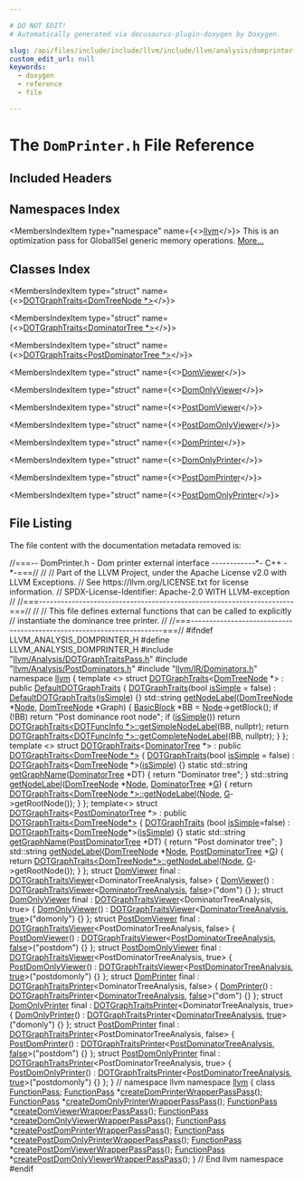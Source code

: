 ```yaml
---

# DO NOT EDIT!
# Automatically generated via docusaurus-plugin-doxygen by Doxygen.

slug: /api/files/include/include/llvm/include/llvm/analysis/domprinter-h
custom_edit_url: null
keywords:
  - doxygen
  - reference
  - file

---
```





# The `DomPrinter.h` File Reference

<DoxygenPage pluginConfig={pluginConfig}>



## Included Headers

<IncludesList>
<IncludesListItem
  filePath="llvm/Analysis/DOTGraphTraitsPass.h"
  permalink="/docs/api/files/include/include/llvm/include/llvm/analysis/dotgraphtraitspass-h"
  isLocal="true" />
<IncludesListItem
  filePath="llvm/Analysis/PostDominators.h"
  permalink="/docs/api/files/include/include/llvm/include/llvm/analysis/postdominators-h"
  isLocal="true" />
<IncludesListItem
  filePath="llvm/IR/Dominators.h"
  permalink="/docs/api/files/include/include/llvm/include/llvm/ir/dominators-h"
  isLocal="true" />
</IncludesList>

## Namespaces Index

<MembersIndex>

<MembersIndexItem
  type="namespace"
  name={<><a href="/docs/api/namespaces/llvm">llvm</a></>}>
This is an optimization pass for GlobalISel generic memory operations. <a href="/docs/api/namespaces/llvm/#details">More...</a>
</MembersIndexItem>

</MembersIndex>

## Classes Index

<MembersIndex>

<MembersIndexItem
  type="struct"
  name={<><a href="/docs/api/structs/llvm/dotgraphtraits-538e36c252d953ff6ef6fdd090230f28">DOTGraphTraits&lt;DomTreeNode *&gt;</a></>}>
</MembersIndexItem>

<MembersIndexItem
  type="struct"
  name={<><a href="/docs/api/structs/llvm/dotgraphtraits-f31979df437dc9ea1e2269fa80c9ec5c">DOTGraphTraits&lt;DominatorTree *&gt;</a></>}>
</MembersIndexItem>

<MembersIndexItem
  type="struct"
  name={<><a href="/docs/api/structs/llvm/dotgraphtraits-17b04332f83e992c6c30c4bb779c89c8">DOTGraphTraits&lt;PostDominatorTree *&gt;</a></>}>
</MembersIndexItem>

<MembersIndexItem
  type="struct"
  name={<><a href="/docs/api/structs/llvm/domviewer">DomViewer</a></>}>
</MembersIndexItem>

<MembersIndexItem
  type="struct"
  name={<><a href="/docs/api/structs/llvm/domonlyviewer">DomOnlyViewer</a></>}>
</MembersIndexItem>

<MembersIndexItem
  type="struct"
  name={<><a href="/docs/api/structs/llvm/postdomviewer">PostDomViewer</a></>}>
</MembersIndexItem>

<MembersIndexItem
  type="struct"
  name={<><a href="/docs/api/structs/llvm/postdomonlyviewer">PostDomOnlyViewer</a></>}>
</MembersIndexItem>

<MembersIndexItem
  type="struct"
  name={<><a href="/docs/api/structs/llvm/domprinter">DomPrinter</a></>}>
</MembersIndexItem>

<MembersIndexItem
  type="struct"
  name={<><a href="/docs/api/structs/llvm/domonlyprinter">DomOnlyPrinter</a></>}>
</MembersIndexItem>

<MembersIndexItem
  type="struct"
  name={<><a href="/docs/api/structs/llvm/postdomprinter">PostDomPrinter</a></>}>
</MembersIndexItem>

<MembersIndexItem
  type="struct"
  name={<><a href="/docs/api/structs/llvm/postdomonlyprinter">PostDomOnlyPrinter</a></>}>
</MembersIndexItem>

</MembersIndex>


## File Listing

The file content with the documentation metadata removed is:

<ProgramListing>

<Link id="l00001" /><CodeLine lineNumber="1"><span class="doxyHighlightComment">//===-- DomPrinter.h - Dom printer external interface ------------&#42;- C++ -&#42;-===//</span></CodeLine>
<Link id="l00002" /><CodeLine lineNumber="2"><span class="doxyHighlightComment">//</span></CodeLine>
<Link id="l00003" /><CodeLine lineNumber="3"><span class="doxyHighlightComment">// Part of the LLVM Project, under the Apache License v2.0 with LLVM Exceptions.</span></CodeLine>
<Link id="l00004" /><CodeLine lineNumber="4"><span class="doxyHighlightComment">// See https://llvm.org/LICENSE.txt for license information.</span></CodeLine>
<Link id="l00005" /><CodeLine lineNumber="5"><span class="doxyHighlightComment">// SPDX-License-Identifier: Apache-2.0 WITH LLVM-exception</span></CodeLine>
<Link id="l00006" /><CodeLine lineNumber="6"><span class="doxyHighlightComment">//</span></CodeLine>
<Link id="l00007" /><CodeLine lineNumber="7"><span class="doxyHighlightComment">//===----------------------------------------------------------------------===//</span></CodeLine>
<Link id="l00008" /><CodeLine lineNumber="8"><span class="doxyHighlightComment">//</span></CodeLine>
<Link id="l00009" /><CodeLine lineNumber="9"><span class="doxyHighlightComment">// This file defines external functions that can be called to explicitly</span></CodeLine>
<Link id="l00010" /><CodeLine lineNumber="10"><span class="doxyHighlightComment">// instantiate the dominance tree printer.</span></CodeLine>
<Link id="l00011" /><CodeLine lineNumber="11"><span class="doxyHighlightComment">//</span></CodeLine>
<Link id="l00012" /><CodeLine lineNumber="12"><span class="doxyHighlightComment">//===----------------------------------------------------------------------===//</span></CodeLine>
<Link id="l00013" /><CodeLine lineNumber="13"></CodeLine>
<Link id="l00014" /><CodeLine lineNumber="14"><span class="doxyHighlightPreprocessor">#ifndef LLVM&#95;ANALYSIS&#95;DOMPRINTER&#95;H</span></CodeLine>
<Link id="l00015" /><CodeLine lineNumber="15"><span class="doxyHighlightPreprocessor">#define LLVM&#95;ANALYSIS&#95;DOMPRINTER&#95;H</span></CodeLine>
<Link id="l00016" /><CodeLine lineNumber="16"></CodeLine>
<Link id="l00017" /><CodeLine lineNumber="17"><span class="doxyHighlightPreprocessor">#include &quot;<a href="/docs/api/files/include/include/llvm/include/llvm/analysis/dotgraphtraitspass-h">llvm/Analysis/DOTGraphTraitsPass.h</a>&quot;</span></CodeLine>
<Link id="l00018" /><CodeLine lineNumber="18"><span class="doxyHighlightPreprocessor">#include &quot;<a href="/docs/api/files/include/include/llvm/include/llvm/analysis/postdominators-h">llvm/Analysis/PostDominators.h</a>&quot;</span></CodeLine>
<Link id="l00019" /><CodeLine lineNumber="19"><span class="doxyHighlightPreprocessor">#include &quot;<a href="/docs/api/files/include/include/llvm/include/llvm/ir/dominators-h">llvm/IR/Dominators.h</a>&quot;</span></CodeLine>
<Link id="l00020" /><CodeLine lineNumber="20"></CodeLine>
<Link id="l00021" /><CodeLine lineNumber="21"><span class="doxyHighlightKeyword">namespace </span><span class="doxyHighlight"><a href="/docs/api/namespaces/llvm">llvm</a> &#123;</span></CodeLine>
<Link id="l00022" /><CodeLine lineNumber="22"></CodeLine>
<Link id="l00023" /><CodeLine lineNumber="23"><span class="doxyHighlightKeyword">template</span><span class="doxyHighlight"> &lt;&gt;</span></CodeLine>
<Link id="l00024" /><CodeLine lineNumber="24" lineLink="/docs/api/structs/llvm/dotgraphtraits-538e36c252d953ff6ef6fdd090230f28"><span class="doxyHighlightKeyword">struct </span><span class="doxyHighlight"><a href="/docs/api/structs/llvm/dotgraphtraits-538e36c252d953ff6ef6fdd090230f28/#a1454b9fd38eb77855168225c2749ba84">DOTGraphTraits</a>&lt;<a href="/docs/api/namespaces/llvm/#a58b9df85470fc4e2a8066ff6a62e5a34">DomTreeNode</a> &#42;&gt; : </span><span class="doxyHighlightKeyword">public</span><span class="doxyHighlight"> <a href="/docs/api/structs/llvm/defaultdotgraphtraits/#a8a0585a182245d87b224f4a26a41cf16">DefaultDOTGraphTraits</a> &#123;</span></CodeLine>
<Link id="l00025" /><CodeLine lineNumber="25"></CodeLine>
<Link id="l00026" /><CodeLine lineNumber="26" lineLink="/docs/api/structs/llvm/dotgraphtraits-538e36c252d953ff6ef6fdd090230f28/#a1454b9fd38eb77855168225c2749ba84"><span class="doxyHighlight">  <a href="/docs/api/structs/llvm/dotgraphtraits-538e36c252d953ff6ef6fdd090230f28/#a1454b9fd38eb77855168225c2749ba84">DOTGraphTraits</a>(</span><span class="doxyHighlightKeywordType">bool</span><span class="doxyHighlight"> <a href="/docs/api/structs/llvm/defaultdotgraphtraits/#ae8629cdc360910256304238ca5db1a45">isSimple</a> = </span><span class="doxyHighlightKeyword">false</span><span class="doxyHighlight">) : <a href="/docs/api/structs/llvm/defaultdotgraphtraits/#a8a0585a182245d87b224f4a26a41cf16">DefaultDOTGraphTraits</a>(<a href="/docs/api/structs/llvm/defaultdotgraphtraits/#ae8629cdc360910256304238ca5db1a45">isSimple</a>) &#123;&#125;</span></CodeLine>
<Link id="l00027" /><CodeLine lineNumber="27"></CodeLine>
<Link id="l00028" /><CodeLine lineNumber="28" lineLink="/docs/api/structs/llvm/dotgraphtraits-538e36c252d953ff6ef6fdd090230f28/#a316ced7d2eb0e6d3714361713dfb1700"><span class="doxyHighlight">  std::string <a href="/docs/api/structs/llvm/dotgraphtraits-538e36c252d953ff6ef6fdd090230f28/#a316ced7d2eb0e6d3714361713dfb1700">getNodeLabel</a>(<a href="/docs/api/namespaces/llvm/#a58b9df85470fc4e2a8066ff6a62e5a34">DomTreeNode</a> &#42;<a href="/docs/api/classes/node">Node</a>, <a href="/docs/api/namespaces/llvm/#a58b9df85470fc4e2a8066ff6a62e5a34">DomTreeNode</a> &#42;Graph) &#123;</span></CodeLine>
<Link id="l00029" /><CodeLine lineNumber="29"></CodeLine>
<Link id="l00030" /><CodeLine lineNumber="30"><span class="doxyHighlight">    <a href="/docs/api/classes/llvm/basicblock">BasicBlock</a> &#42;BB = <a href="/docs/api/classes/node">Node</a>-&gt;getBlock();</span></CodeLine>
<Link id="l00031" /><CodeLine lineNumber="31"></CodeLine>
<Link id="l00032" /><CodeLine lineNumber="32"><span class="doxyHighlight">    </span><span class="doxyHighlightKeywordFlow">if</span><span class="doxyHighlight"> (!BB)</span></CodeLine>
<Link id="l00033" /><CodeLine lineNumber="33"><span class="doxyHighlight">      </span><span class="doxyHighlightKeywordFlow">return</span><span class="doxyHighlight"> </span><span class="doxyHighlightStringLiteral">&quot;Post dominance root node&quot;</span><span class="doxyHighlight">;</span></CodeLine>
<Link id="l00034" /><CodeLine lineNumber="34"></CodeLine>
<Link id="l00035" /><CodeLine lineNumber="35"><span class="doxyHighlight">    </span><span class="doxyHighlightKeywordFlow">if</span><span class="doxyHighlight"> (<a href="/docs/api/files/lib/lib/transforms/lib/transforms/vectorize/slpvectorizer-cpp/#a3ca9742688618517cc4690fb947fb609">isSimple</a>())</span></CodeLine>
<Link id="l00036" /><CodeLine lineNumber="36"><span class="doxyHighlight">      </span><span class="doxyHighlightKeywordFlow">return</span><span class="doxyHighlight"> <a href="/docs/api/structs/llvm/dotgraphtraits-538e36c252d953ff6ef6fdd090230f28/#a1454b9fd38eb77855168225c2749ba84">DOTGraphTraits&lt;DOTFuncInfo &#42;&gt;::getSimpleNodeLabel</a>(BB, </span><span class="doxyHighlightKeyword">nullptr</span><span class="doxyHighlight">);</span></CodeLine>
<Link id="l00037" /><CodeLine lineNumber="37"></CodeLine>
<Link id="l00038" /><CodeLine lineNumber="38"><span class="doxyHighlight">    </span><span class="doxyHighlightKeywordFlow">return</span><span class="doxyHighlight"> <a href="/docs/api/structs/llvm/dotgraphtraits-538e36c252d953ff6ef6fdd090230f28/#a1454b9fd38eb77855168225c2749ba84">DOTGraphTraits&lt;DOTFuncInfo &#42;&gt;::getCompleteNodeLabel</a>(BB, </span><span class="doxyHighlightKeyword">nullptr</span><span class="doxyHighlight">);</span></CodeLine>
<Link id="l00039" /><CodeLine lineNumber="39"><span class="doxyHighlight">  &#125;</span></CodeLine>
<Link id="l00040" /><CodeLine lineNumber="40"><span class="doxyHighlight">&#125;;</span></CodeLine>
<Link id="l00041" /><CodeLine lineNumber="41"></CodeLine>
<Link id="l00042" /><CodeLine lineNumber="42"><span class="doxyHighlightKeyword">template</span><span class="doxyHighlight"> &lt;&gt;</span></CodeLine>
<Link id="l00043" /><CodeLine lineNumber="43" lineLink="/docs/api/structs/llvm/dotgraphtraits-f31979df437dc9ea1e2269fa80c9ec5c"><span class="doxyHighlightKeyword">struct </span><span class="doxyHighlight"><a href="/docs/api/structs/llvm/dotgraphtraits-f31979df437dc9ea1e2269fa80c9ec5c/#a4f9ed855be6bb735bcdbe82b49352f2c">DOTGraphTraits</a>&lt;<a href="/docs/api/classes/llvm/dominatortree">DominatorTree</a> &#42;&gt;</span></CodeLine>
<Link id="l00044" /><CodeLine lineNumber="44"><span class="doxyHighlight">    : </span><span class="doxyHighlightKeyword">public</span><span class="doxyHighlight"> <a href="/docs/api/structs/llvm/dotgraphtraits-f31979df437dc9ea1e2269fa80c9ec5c/#a4f9ed855be6bb735bcdbe82b49352f2c">DOTGraphTraits&lt;DomTreeNode &#42;&gt;</a> &#123;</span></CodeLine>
<Link id="l00045" /><CodeLine lineNumber="45"></CodeLine>
<Link id="l00046" /><CodeLine lineNumber="46" lineLink="/docs/api/structs/llvm/dotgraphtraits-f31979df437dc9ea1e2269fa80c9ec5c/#a4f9ed855be6bb735bcdbe82b49352f2c"><span class="doxyHighlight">  <a href="/docs/api/structs/llvm/dotgraphtraits-f31979df437dc9ea1e2269fa80c9ec5c/#a4f9ed855be6bb735bcdbe82b49352f2c">DOTGraphTraits</a>(</span><span class="doxyHighlightKeywordType">bool</span><span class="doxyHighlight"> <a href="/docs/api/structs/llvm/defaultdotgraphtraits/#ae8629cdc360910256304238ca5db1a45">isSimple</a> = </span><span class="doxyHighlightKeyword">false</span><span class="doxyHighlight">)</span></CodeLine>
<Link id="l00047" /><CodeLine lineNumber="47"><span class="doxyHighlight">      : <a href="/docs/api/structs/llvm/dotgraphtraits-f31979df437dc9ea1e2269fa80c9ec5c/#a4f9ed855be6bb735bcdbe82b49352f2c">DOTGraphTraits</a>&lt;<a href="/docs/api/namespaces/llvm/#a58b9df85470fc4e2a8066ff6a62e5a34">DomTreeNode</a> &#42;&gt;(<a href="/docs/api/structs/llvm/defaultdotgraphtraits/#ae8629cdc360910256304238ca5db1a45">isSimple</a>) &#123;&#125;</span></CodeLine>
<Link id="l00048" /><CodeLine lineNumber="48"></CodeLine>
<Link id="l00049" /><CodeLine lineNumber="49" lineLink="/docs/api/structs/llvm/dotgraphtraits-f31979df437dc9ea1e2269fa80c9ec5c/#a4760c725d38999b1b7c1e644345c7054"><span class="doxyHighlight">  </span><span class="doxyHighlightKeyword">static</span><span class="doxyHighlight"> std::string <a href="/docs/api/structs/llvm/dotgraphtraits-f31979df437dc9ea1e2269fa80c9ec5c/#a4760c725d38999b1b7c1e644345c7054">getGraphName</a>(<a href="/docs/api/classes/llvm/dominatortree">DominatorTree</a> &#42;DT) &#123;</span></CodeLine>
<Link id="l00050" /><CodeLine lineNumber="50"><span class="doxyHighlight">    </span><span class="doxyHighlightKeywordFlow">return</span><span class="doxyHighlight"> </span><span class="doxyHighlightStringLiteral">&quot;Dominator tree&quot;</span><span class="doxyHighlight">;</span></CodeLine>
<Link id="l00051" /><CodeLine lineNumber="51"><span class="doxyHighlight">  &#125;</span></CodeLine>
<Link id="l00052" /><CodeLine lineNumber="52"></CodeLine>
<Link id="l00053" /><CodeLine lineNumber="53" lineLink="/docs/api/structs/llvm/dotgraphtraits-f31979df437dc9ea1e2269fa80c9ec5c/#a4a6c933ddbaa69b1d560d0d680ad6db3"><span class="doxyHighlight">  std::string <a href="/docs/api/structs/llvm/dotgraphtraits-f31979df437dc9ea1e2269fa80c9ec5c/#a4a6c933ddbaa69b1d560d0d680ad6db3">getNodeLabel</a>(<a href="/docs/api/namespaces/llvm/#a58b9df85470fc4e2a8066ff6a62e5a34">DomTreeNode</a> &#42;<a href="/docs/api/classes/node">Node</a>, <a href="/docs/api/classes/llvm/dominatortree">DominatorTree</a> &#42;<a href="/docs/api/files/lib/lib/support/md5-cpp/#ad96b7cf3182ce2ba85e5a7a93b12c441">G</a>) &#123;</span></CodeLine>
<Link id="l00054" /><CodeLine lineNumber="54"><span class="doxyHighlight">    </span><span class="doxyHighlightKeywordFlow">return</span><span class="doxyHighlight"> <a href="/docs/api/structs/llvm/defaultdotgraphtraits/#a748e27397b601b36da4ff8689fe1d231">DOTGraphTraits&lt;DomTreeNode &#42;&gt;::getNodeLabel</a>(<a href="/docs/api/classes/node">Node</a>,</span></CodeLine>
<Link id="l00055" /><CodeLine lineNumber="55"><span class="doxyHighlight">                                                             <a href="/docs/api/files/lib/lib/support/md5-cpp/#ad96b7cf3182ce2ba85e5a7a93b12c441">G</a>-&gt;getRootNode());</span></CodeLine>
<Link id="l00056" /><CodeLine lineNumber="56"><span class="doxyHighlight">  &#125;</span></CodeLine>
<Link id="l00057" /><CodeLine lineNumber="57"><span class="doxyHighlight">&#125;;</span></CodeLine>
<Link id="l00058" /><CodeLine lineNumber="58"></CodeLine>
<Link id="l00059" /><CodeLine lineNumber="59"><span class="doxyHighlightKeyword">template</span><span class="doxyHighlight">&lt;&gt;</span></CodeLine>
<Link id="l00060" /><CodeLine lineNumber="60" lineLink="/docs/api/structs/llvm/dotgraphtraits-17b04332f83e992c6c30c4bb779c89c8"><span class="doxyHighlightKeyword">struct </span><span class="doxyHighlight"><a href="/docs/api/structs/llvm/dotgraphtraits-17b04332f83e992c6c30c4bb779c89c8/#a30b580ae8f9ec78524c42d292653d025">DOTGraphTraits</a>&lt;<a href="/docs/api/classes/llvm/postdominatortree">PostDominatorTree</a> &#42;&gt;</span></CodeLine>
<Link id="l00061" /><CodeLine lineNumber="61"><span class="doxyHighlight">  : </span><span class="doxyHighlightKeyword">public</span><span class="doxyHighlight"> <a href="/docs/api/structs/llvm/dotgraphtraits-17b04332f83e992c6c30c4bb779c89c8/#a30b580ae8f9ec78524c42d292653d025">DOTGraphTraits&lt;DomTreeNode&#42;&gt;</a> &#123;</span></CodeLine>
<Link id="l00062" /><CodeLine lineNumber="62"></CodeLine>
<Link id="l00063" /><CodeLine lineNumber="63" lineLink="/docs/api/structs/llvm/dotgraphtraits-17b04332f83e992c6c30c4bb779c89c8/#a30b580ae8f9ec78524c42d292653d025"><span class="doxyHighlight">  <a href="/docs/api/structs/llvm/dotgraphtraits-17b04332f83e992c6c30c4bb779c89c8/#a30b580ae8f9ec78524c42d292653d025">DOTGraphTraits</a> (</span><span class="doxyHighlightKeywordType">bool</span><span class="doxyHighlight"> <a href="/docs/api/structs/llvm/defaultdotgraphtraits/#ae8629cdc360910256304238ca5db1a45">isSimple</a>=</span><span class="doxyHighlightKeyword">false</span><span class="doxyHighlight">)</span></CodeLine>
<Link id="l00064" /><CodeLine lineNumber="64"><span class="doxyHighlight">    : <a href="/docs/api/structs/llvm/dotgraphtraits-17b04332f83e992c6c30c4bb779c89c8/#a30b580ae8f9ec78524c42d292653d025">DOTGraphTraits</a>&lt;<a href="/docs/api/namespaces/llvm/#a58b9df85470fc4e2a8066ff6a62e5a34">DomTreeNode</a>&#42;&gt;(<a href="/docs/api/structs/llvm/defaultdotgraphtraits/#ae8629cdc360910256304238ca5db1a45">isSimple</a>) &#123;&#125;</span></CodeLine>
<Link id="l00065" /><CodeLine lineNumber="65"></CodeLine>
<Link id="l00066" /><CodeLine lineNumber="66" lineLink="/docs/api/structs/llvm/dotgraphtraits-17b04332f83e992c6c30c4bb779c89c8/#a494936019ea630d6922d19ab663933a3"><span class="doxyHighlight">  </span><span class="doxyHighlightKeyword">static</span><span class="doxyHighlight"> std::string <a href="/docs/api/structs/llvm/dotgraphtraits-17b04332f83e992c6c30c4bb779c89c8/#a494936019ea630d6922d19ab663933a3">getGraphName</a>(<a href="/docs/api/classes/llvm/postdominatortree">PostDominatorTree</a> &#42;DT) &#123;</span></CodeLine>
<Link id="l00067" /><CodeLine lineNumber="67"><span class="doxyHighlight">    </span><span class="doxyHighlightKeywordFlow">return</span><span class="doxyHighlight"> </span><span class="doxyHighlightStringLiteral">&quot;Post dominator tree&quot;</span><span class="doxyHighlight">;</span></CodeLine>
<Link id="l00068" /><CodeLine lineNumber="68"><span class="doxyHighlight">  &#125;</span></CodeLine>
<Link id="l00069" /><CodeLine lineNumber="69"></CodeLine>
<Link id="l00070" /><CodeLine lineNumber="70" lineLink="/docs/api/structs/llvm/dotgraphtraits-17b04332f83e992c6c30c4bb779c89c8/#a308f568749cb1b275207ffb033e2a3fe"><span class="doxyHighlight">  std::string <a href="/docs/api/structs/llvm/dotgraphtraits-17b04332f83e992c6c30c4bb779c89c8/#a308f568749cb1b275207ffb033e2a3fe">getNodeLabel</a>(<a href="/docs/api/namespaces/llvm/#a58b9df85470fc4e2a8066ff6a62e5a34">DomTreeNode</a> &#42;<a href="/docs/api/classes/node">Node</a>,</span></CodeLine>
<Link id="l00071" /><CodeLine lineNumber="71"><span class="doxyHighlight">                           <a href="/docs/api/classes/llvm/postdominatortree">PostDominatorTree</a> &#42;<a href="/docs/api/files/lib/lib/support/md5-cpp/#ad96b7cf3182ce2ba85e5a7a93b12c441">G</a>) &#123;</span></CodeLine>
<Link id="l00072" /><CodeLine lineNumber="72"><span class="doxyHighlight">    </span><span class="doxyHighlightKeywordFlow">return</span><span class="doxyHighlight"> <a href="/docs/api/structs/llvm/defaultdotgraphtraits/#a748e27397b601b36da4ff8689fe1d231">DOTGraphTraits&lt;DomTreeNode&#42;&gt;::getNodeLabel</a>(<a href="/docs/api/classes/node">Node</a>, <a href="/docs/api/files/lib/lib/support/md5-cpp/#ad96b7cf3182ce2ba85e5a7a93b12c441">G</a>-&gt;getRootNode());</span></CodeLine>
<Link id="l00073" /><CodeLine lineNumber="73"><span class="doxyHighlight">  &#125;</span></CodeLine>
<Link id="l00074" /><CodeLine lineNumber="74"><span class="doxyHighlight">&#125;;</span></CodeLine>
<Link id="l00075" /><CodeLine lineNumber="75"></CodeLine>
<Link id="l00076" /><CodeLine lineNumber="76" lineLink="/docs/api/structs/llvm/domviewer"><span class="doxyHighlightKeyword">struct </span><span class="doxyHighlight"><a href="/docs/api/structs/llvm/domviewer/#a3355e648d1d0b7e5dccf676b7225f820">DomViewer</a> final : <a href="/docs/api/structs/llvm/dotgraphtraitsviewer/#a925bda662ebad797fd6e0d3130423183">DOTGraphTraitsViewer</a>&lt;DominatorTreeAnalysis, false&gt; &#123;</span></CodeLine>
<Link id="l00077" /><CodeLine lineNumber="77" lineLink="/docs/api/structs/llvm/domviewer/#a3355e648d1d0b7e5dccf676b7225f820"><span class="doxyHighlight">  <a href="/docs/api/structs/llvm/domviewer/#a3355e648d1d0b7e5dccf676b7225f820">DomViewer</a>() : <a href="/docs/api/structs/llvm/dotgraphtraitsviewer/#a925bda662ebad797fd6e0d3130423183">DOTGraphTraitsViewer</a>&lt;<a href="/docs/api/classes/llvm/dominatortreeanalysis">DominatorTreeAnalysis</a>, <a href="/docs/api/namespaces/false">false</a>&gt;(</span><span class="doxyHighlightStringLiteral">&quot;dom&quot;</span><span class="doxyHighlight">) &#123;&#125;</span></CodeLine>
<Link id="l00078" /><CodeLine lineNumber="78"><span class="doxyHighlight">&#125;;</span></CodeLine>
<Link id="l00079" /><CodeLine lineNumber="79"></CodeLine>
<Link id="l00080" /><CodeLine lineNumber="80" lineLink="/docs/api/structs/llvm/domonlyviewer"><span class="doxyHighlightKeyword">struct </span><span class="doxyHighlight"><a href="/docs/api/structs/llvm/domonlyviewer/#aee6c3489835c9e57af0c86bd9f0df1d2">DomOnlyViewer</a> final : <a href="/docs/api/structs/llvm/dotgraphtraitsviewer/#a925bda662ebad797fd6e0d3130423183">DOTGraphTraitsViewer</a>&lt;DominatorTreeAnalysis, true&gt; &#123;</span></CodeLine>
<Link id="l00081" /><CodeLine lineNumber="81" lineLink="/docs/api/structs/llvm/domonlyviewer/#aee6c3489835c9e57af0c86bd9f0df1d2"><span class="doxyHighlight">  <a href="/docs/api/structs/llvm/domonlyviewer/#aee6c3489835c9e57af0c86bd9f0df1d2">DomOnlyViewer</a>()</span></CodeLine>
<Link id="l00082" /><CodeLine lineNumber="82"><span class="doxyHighlight">      : <a href="/docs/api/structs/llvm/dotgraphtraitsviewer/#a925bda662ebad797fd6e0d3130423183">DOTGraphTraitsViewer</a>&lt;<a href="/docs/api/classes/llvm/dominatortreeanalysis">DominatorTreeAnalysis</a>, <a href="/docs/api/files/lib/lib/analysis/basicaliasanalysis-cpp/#af6d5cafbdfc5313e65d990120021a3ec">true</a>&gt;(</span><span class="doxyHighlightStringLiteral">&quot;domonly&quot;</span><span class="doxyHighlight">) &#123;&#125;</span></CodeLine>
<Link id="l00083" /><CodeLine lineNumber="83"><span class="doxyHighlight">&#125;;</span></CodeLine>
<Link id="l00084" /><CodeLine lineNumber="84"></CodeLine>
<Link id="l00085" /><CodeLine lineNumber="85" lineLink="/docs/api/structs/llvm/postdomviewer"><span class="doxyHighlightKeyword">struct </span><span class="doxyHighlight"><a href="/docs/api/structs/llvm/postdomviewer/#abcea75183796026222d94ed0d9d73de6">PostDomViewer</a> final</span></CodeLine>
<Link id="l00086" /><CodeLine lineNumber="86"><span class="doxyHighlight">    : <a href="/docs/api/structs/llvm/dotgraphtraitsviewer/#a925bda662ebad797fd6e0d3130423183">DOTGraphTraitsViewer</a>&lt;PostDominatorTreeAnalysis, false&gt; &#123;</span></CodeLine>
<Link id="l00087" /><CodeLine lineNumber="87" lineLink="/docs/api/structs/llvm/postdomviewer/#abcea75183796026222d94ed0d9d73de6"><span class="doxyHighlight">  <a href="/docs/api/structs/llvm/postdomviewer/#abcea75183796026222d94ed0d9d73de6">PostDomViewer</a>()</span></CodeLine>
<Link id="l00088" /><CodeLine lineNumber="88"><span class="doxyHighlight">      : <a href="/docs/api/structs/llvm/dotgraphtraitsviewer/#a925bda662ebad797fd6e0d3130423183">DOTGraphTraitsViewer</a>&lt;<a href="/docs/api/classes/llvm/postdominatortreeanalysis">PostDominatorTreeAnalysis</a>, <a href="/docs/api/namespaces/false">false</a>&gt;(</span><span class="doxyHighlightStringLiteral">&quot;postdom&quot;</span><span class="doxyHighlight">) &#123;&#125;</span></CodeLine>
<Link id="l00089" /><CodeLine lineNumber="89"><span class="doxyHighlight">&#125;;</span></CodeLine>
<Link id="l00090" /><CodeLine lineNumber="90"></CodeLine>
<Link id="l00091" /><CodeLine lineNumber="91" lineLink="/docs/api/structs/llvm/postdomonlyviewer"><span class="doxyHighlightKeyword">struct </span><span class="doxyHighlight"><a href="/docs/api/structs/llvm/postdomonlyviewer/#ad0a494284a770b38fb00ce2928cbbfaf">PostDomOnlyViewer</a> final</span></CodeLine>
<Link id="l00092" /><CodeLine lineNumber="92"><span class="doxyHighlight">    : <a href="/docs/api/structs/llvm/dotgraphtraitsviewer/#a925bda662ebad797fd6e0d3130423183">DOTGraphTraitsViewer</a>&lt;PostDominatorTreeAnalysis, true&gt; &#123;</span></CodeLine>
<Link id="l00093" /><CodeLine lineNumber="93" lineLink="/docs/api/structs/llvm/postdomonlyviewer/#ad0a494284a770b38fb00ce2928cbbfaf"><span class="doxyHighlight">  <a href="/docs/api/structs/llvm/postdomonlyviewer/#ad0a494284a770b38fb00ce2928cbbfaf">PostDomOnlyViewer</a>()</span></CodeLine>
<Link id="l00094" /><CodeLine lineNumber="94"><span class="doxyHighlight">      : <a href="/docs/api/structs/llvm/dotgraphtraitsviewer/#a925bda662ebad797fd6e0d3130423183">DOTGraphTraitsViewer</a>&lt;<a href="/docs/api/classes/llvm/postdominatortreeanalysis">PostDominatorTreeAnalysis</a>, <a href="/docs/api/files/lib/lib/analysis/basicaliasanalysis-cpp/#af6d5cafbdfc5313e65d990120021a3ec">true</a>&gt;(</span><span class="doxyHighlightStringLiteral">&quot;postdomonly&quot;</span><span class="doxyHighlight">) &#123;&#125;</span></CodeLine>
<Link id="l00095" /><CodeLine lineNumber="95"><span class="doxyHighlight">&#125;;</span></CodeLine>
<Link id="l00096" /><CodeLine lineNumber="96"></CodeLine>
<Link id="l00097" /><CodeLine lineNumber="97" lineLink="/docs/api/structs/llvm/domprinter"><span class="doxyHighlightKeyword">struct </span><span class="doxyHighlight"><a href="/docs/api/structs/llvm/domprinter/#a0c02e13a4215fee7c9c484bc1b97c51a">DomPrinter</a> final : <a href="/docs/api/structs/llvm/dotgraphtraitsprinter/#ae8d198144d3df61db22f0254db62cafe">DOTGraphTraitsPrinter</a>&lt;DominatorTreeAnalysis, false&gt; &#123;</span></CodeLine>
<Link id="l00098" /><CodeLine lineNumber="98" lineLink="/docs/api/structs/llvm/domprinter/#a0c02e13a4215fee7c9c484bc1b97c51a"><span class="doxyHighlight">  <a href="/docs/api/structs/llvm/domprinter/#a0c02e13a4215fee7c9c484bc1b97c51a">DomPrinter</a>() : <a href="/docs/api/structs/llvm/dotgraphtraitsprinter/#ae8d198144d3df61db22f0254db62cafe">DOTGraphTraitsPrinter</a>&lt;<a href="/docs/api/classes/llvm/dominatortreeanalysis">DominatorTreeAnalysis</a>, <a href="/docs/api/namespaces/false">false</a>&gt;(</span><span class="doxyHighlightStringLiteral">&quot;dom&quot;</span><span class="doxyHighlight">) &#123;&#125;</span></CodeLine>
<Link id="l00099" /><CodeLine lineNumber="99"><span class="doxyHighlight">&#125;;</span></CodeLine>
<Link id="l00100" /><CodeLine lineNumber="100"></CodeLine>
<Link id="l00101" /><CodeLine lineNumber="101" lineLink="/docs/api/structs/llvm/domonlyprinter"><span class="doxyHighlightKeyword">struct </span><span class="doxyHighlight"><a href="/docs/api/structs/llvm/domonlyprinter/#a0575606bc805c370055bfaaa69b32cb7">DomOnlyPrinter</a> final</span></CodeLine>
<Link id="l00102" /><CodeLine lineNumber="102"><span class="doxyHighlight">    : <a href="/docs/api/structs/llvm/dotgraphtraitsprinter/#ae8d198144d3df61db22f0254db62cafe">DOTGraphTraitsPrinter</a>&lt;DominatorTreeAnalysis, true&gt; &#123;</span></CodeLine>
<Link id="l00103" /><CodeLine lineNumber="103" lineLink="/docs/api/structs/llvm/domonlyprinter/#a0575606bc805c370055bfaaa69b32cb7"><span class="doxyHighlight">  <a href="/docs/api/structs/llvm/domonlyprinter/#a0575606bc805c370055bfaaa69b32cb7">DomOnlyPrinter</a>()</span></CodeLine>
<Link id="l00104" /><CodeLine lineNumber="104"><span class="doxyHighlight">      : <a href="/docs/api/structs/llvm/dotgraphtraitsprinter/#ae8d198144d3df61db22f0254db62cafe">DOTGraphTraitsPrinter</a>&lt;<a href="/docs/api/classes/llvm/dominatortreeanalysis">DominatorTreeAnalysis</a>, <a href="/docs/api/files/lib/lib/analysis/basicaliasanalysis-cpp/#af6d5cafbdfc5313e65d990120021a3ec">true</a>&gt;(</span><span class="doxyHighlightStringLiteral">&quot;domonly&quot;</span><span class="doxyHighlight">) &#123;&#125;</span></CodeLine>
<Link id="l00105" /><CodeLine lineNumber="105"><span class="doxyHighlight">&#125;;</span></CodeLine>
<Link id="l00106" /><CodeLine lineNumber="106"></CodeLine>
<Link id="l00107" /><CodeLine lineNumber="107" lineLink="/docs/api/structs/llvm/postdomprinter"><span class="doxyHighlightKeyword">struct </span><span class="doxyHighlight"><a href="/docs/api/structs/llvm/postdomprinter/#aef371855cdfdb12eee001006db78a273">PostDomPrinter</a> final</span></CodeLine>
<Link id="l00108" /><CodeLine lineNumber="108"><span class="doxyHighlight">    : <a href="/docs/api/structs/llvm/dotgraphtraitsprinter/#ae8d198144d3df61db22f0254db62cafe">DOTGraphTraitsPrinter</a>&lt;PostDominatorTreeAnalysis, false&gt; &#123;</span></CodeLine>
<Link id="l00109" /><CodeLine lineNumber="109" lineLink="/docs/api/structs/llvm/postdomprinter/#aef371855cdfdb12eee001006db78a273"><span class="doxyHighlight">  <a href="/docs/api/structs/llvm/postdomprinter/#aef371855cdfdb12eee001006db78a273">PostDomPrinter</a>()</span></CodeLine>
<Link id="l00110" /><CodeLine lineNumber="110"><span class="doxyHighlight">      : <a href="/docs/api/structs/llvm/dotgraphtraitsprinter/#ae8d198144d3df61db22f0254db62cafe">DOTGraphTraitsPrinter</a>&lt;<a href="/docs/api/classes/llvm/postdominatortreeanalysis">PostDominatorTreeAnalysis</a>, <a href="/docs/api/namespaces/false">false</a>&gt;(</span><span class="doxyHighlightStringLiteral">&quot;postdom&quot;</span><span class="doxyHighlight">) &#123;&#125;</span></CodeLine>
<Link id="l00111" /><CodeLine lineNumber="111"><span class="doxyHighlight">&#125;;</span></CodeLine>
<Link id="l00112" /><CodeLine lineNumber="112"></CodeLine>
<Link id="l00113" /><CodeLine lineNumber="113" lineLink="/docs/api/structs/llvm/postdomonlyprinter"><span class="doxyHighlightKeyword">struct </span><span class="doxyHighlight"><a href="/docs/api/structs/llvm/postdomonlyprinter/#a10bcf0e3127ea9cb73dc7275470cde89">PostDomOnlyPrinter</a> final</span></CodeLine>
<Link id="l00114" /><CodeLine lineNumber="114"><span class="doxyHighlight">    : <a href="/docs/api/structs/llvm/dotgraphtraitsprinter/#ae8d198144d3df61db22f0254db62cafe">DOTGraphTraitsPrinter</a>&lt;PostDominatorTreeAnalysis, true&gt; &#123;</span></CodeLine>
<Link id="l00115" /><CodeLine lineNumber="115" lineLink="/docs/api/structs/llvm/postdomonlyprinter/#a10bcf0e3127ea9cb73dc7275470cde89"><span class="doxyHighlight">  <a href="/docs/api/structs/llvm/postdomonlyprinter/#a10bcf0e3127ea9cb73dc7275470cde89">PostDomOnlyPrinter</a>()</span></CodeLine>
<Link id="l00116" /><CodeLine lineNumber="116"><span class="doxyHighlight">      : <a href="/docs/api/structs/llvm/dotgraphtraitsprinter/#ae8d198144d3df61db22f0254db62cafe">DOTGraphTraitsPrinter</a>&lt;<a href="/docs/api/classes/llvm/postdominatortreeanalysis">PostDominatorTreeAnalysis</a>, <a href="/docs/api/files/lib/lib/analysis/basicaliasanalysis-cpp/#af6d5cafbdfc5313e65d990120021a3ec">true</a>&gt;(</span><span class="doxyHighlightStringLiteral">&quot;postdomonly&quot;</span><span class="doxyHighlight">) &#123;&#125;</span></CodeLine>
<Link id="l00117" /><CodeLine lineNumber="117"><span class="doxyHighlight">&#125;;</span></CodeLine>
<Link id="l00118" /><CodeLine lineNumber="118"><span class="doxyHighlight">&#125; </span><span class="doxyHighlightComment">// namespace llvm</span></CodeLine>
<Link id="l00119" /><CodeLine lineNumber="119"></CodeLine>
<Link id="l00120" /><CodeLine lineNumber="120"><span class="doxyHighlightKeyword">namespace </span><span class="doxyHighlight"><a href="/docs/api/namespaces/llvm">llvm</a> &#123;</span></CodeLine>
<Link id="l00121" /><CodeLine lineNumber="121"><span class="doxyHighlight">  </span><span class="doxyHighlightKeyword">class </span><span class="doxyHighlight"><a href="/docs/api/classes/llvm/functionpass">FunctionPass</a>;</span></CodeLine>
<Link id="l00122" /><CodeLine lineNumber="122" lineLink="/docs/api/namespaces/llvm/#ae6d8e6a6d9e45f2d0a9ba52c7425dc10"><span class="doxyHighlight">  <a href="/docs/api/classes/llvm/functionpass">FunctionPass</a> &#42;<a href="/docs/api/namespaces/llvm/#ae6d8e6a6d9e45f2d0a9ba52c7425dc10">createDomPrinterWrapperPassPass</a>();</span></CodeLine>
<Link id="l00123" /><CodeLine lineNumber="123"><span class="doxyHighlight">  <a href="/docs/api/classes/llvm/functionpass">FunctionPass</a> &#42;<a href="/docs/api/namespaces/llvm/#a00522461a5f18d625af630afbed23677">createDomOnlyPrinterWrapperPassPass</a>();</span></CodeLine>
<Link id="l00124" /><CodeLine lineNumber="124"><span class="doxyHighlight">  <a href="/docs/api/classes/llvm/functionpass">FunctionPass</a> &#42;<a href="/docs/api/namespaces/llvm/#aeb235fe0ae436d602c3ea0a20c04485f">createDomViewerWrapperPassPass</a>();</span></CodeLine>
<Link id="l00125" /><CodeLine lineNumber="125"><span class="doxyHighlight">  <a href="/docs/api/classes/llvm/functionpass">FunctionPass</a> &#42;<a href="/docs/api/namespaces/llvm/#ab09c9f4fcc6a6b9330eb2469346a8293">createDomOnlyViewerWrapperPassPass</a>();</span></CodeLine>
<Link id="l00126" /><CodeLine lineNumber="126"><span class="doxyHighlight">  <a href="/docs/api/classes/llvm/functionpass">FunctionPass</a> &#42;<a href="/docs/api/namespaces/llvm/#ae2531a5dd3e2e3b08eb0cbcf9a583568">createPostDomPrinterWrapperPassPass</a>();</span></CodeLine>
<Link id="l00127" /><CodeLine lineNumber="127"><span class="doxyHighlight">  <a href="/docs/api/classes/llvm/functionpass">FunctionPass</a> &#42;<a href="/docs/api/namespaces/llvm/#a4aa0e3701b0db8fe99d8f275c10dc741">createPostDomOnlyPrinterWrapperPassPass</a>();</span></CodeLine>
<Link id="l00128" /><CodeLine lineNumber="128"><span class="doxyHighlight">  <a href="/docs/api/classes/llvm/functionpass">FunctionPass</a> &#42;<a href="/docs/api/namespaces/llvm/#a36e614872fcd8e87acb560c857ee0167">createPostDomViewerWrapperPassPass</a>();</span></CodeLine>
<Link id="l00129" /><CodeLine lineNumber="129"><span class="doxyHighlight">  <a href="/docs/api/classes/llvm/functionpass">FunctionPass</a> &#42;<a href="/docs/api/namespaces/llvm/#a089bf36f77bcddd6884383efc338925f">createPostDomOnlyViewerWrapperPassPass</a>();</span></CodeLine>
<Link id="l00130" /><CodeLine lineNumber="130"><span class="doxyHighlight">&#125; </span><span class="doxyHighlightComment">// End llvm namespace</span></CodeLine>
<Link id="l00131" /><CodeLine lineNumber="131"></CodeLine>
<Link id="l00132" /><CodeLine lineNumber="132"><span class="doxyHighlightPreprocessor">#endif</span></CodeLine>

</ProgramListing>


</DoxygenPage>
